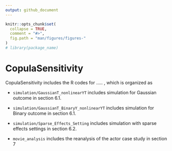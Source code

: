 ```yaml
---
output: github_document
---
```


<!-- README.md is generated from README.Rmd. Please edit that file -->

```r
knitr::opts_chunk$set(
  collapse = TRUE,
  comment = "#>",
  fig.path = "man/figures/figures-"
)
# library(package_name)
```

# CopulaSensitivity

CopulaSensitivity includes the R codes for ..... , which is organized as

- `simulation/GaussianT_nonlinearYT` includes simulation for Gaussian outcome in section 6.1.

- `simulation/GaussianT_BinaryY_nonlinearYT` includes simulation for Binary outcome in section 6.1.

- `simulation/Sparse_Effects_Setting` includes simulation with sparse effects settings in section 6.2.

- `movie_analysis` includes the reanalysis of the actor case study in section 7